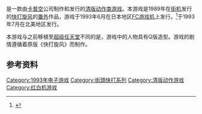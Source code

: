 {{NoteTA
| G1=Games
| 1=zh-cn:快打旋风; zh-tw:街頭快打; zh-hk:快打旋風
}}

{{vgname|Mighty 快打旋风|ja=マイティ ファイナルファイト|en=Mighty Final Fight|cn=Mighty 快打旋风|hk=cn|tw=Mighty 街頭快打}}是一款由[[卡普空|卡普空]]公司制作和发行的[[清版动作类游戏|清版动作类游戏]]。本游戏是1989年在[[街机|街机]]发行的[[快打旋风_(游戏)|快打旋风]]的[[番外|番外]]作品，游戏于1993年6月在日本地区[[FC游戏机|FC游戏机]]上发行。<ref name="gamefaqs">{{cite web| url = http://www.gamefaqs.com/nes/587459-mighty-final-fight/data| title = Release information| publisher = [[GameFAQs|GameFAQs]]| date = | accessdate = 2015-10-18| archive-date = 2016-04-11| archive-url = https://web.archive.org/web/20160411212937/http://www.gamefaqs.com/nes/587459-mighty-final-fight/data| dead-url = no}}</ref>于1993年7月在北美地区发行。

本游戏与之前移植至[[超级任天堂|超级任天堂]]不同的是，游戏中的人物具有Q版造型。游戏的剧情遵循着原版《快打旋风》而制作。

== 参考资料 ==
{{Reflist}}

{{快打旋風系列}}

{{DEFAULTSORT:Final Fight}}
[[Category:1993年电子游戏|Category:1993年电子游戏]]
[[Category:街頭快打系列|Category:街頭快打系列]]
[[Category:清版动作游戏|Category:清版动作游戏]]
[[Category:红白机游戏|Category:红白机游戏]]

{{beatemup-videogame-stub}}
{{capcom-stub}}